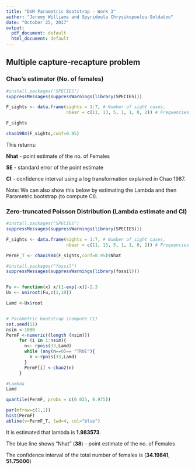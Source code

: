```yaml
---
title: "DVM Parametric Bootstrap - Work 3"
author: "Jeremy Williams and Spyridoula Chrysikopoulou-Soldatou"
date: "October 25, 2017"
output:
  pdf_document: default
  html_document: default
---
```


## **Multiple capture-recapture problem**

### **Chao's estimator (No. of females)**

```r
#install.packages("SPECIES")
suppressMessages(suppressWarnings(library(SPECIES)))

F_sights <- data.frame(sights = 1:7, # Number of sight cases, 
                       nbear = c(11, 13, 5, 1, 1, 0, 2)) # Frequencies

F_sights

chao1984(F_sights,conf=0.95)

```

This returns: 

**Nhat** - point estimate of the no. of Females

**SE** - standard error of the point estimate

**CI** - confidence interval using a log transformation explained in Chao 1987.

Note: We can also show this below by estimating the Lambda and then Parametric bootstrap (to compute CI).


### **Zero-truncated Poisson Distribution (Lambda estimate and CI)**


```r

#install.packages("SPECIES")
suppressMessages(suppressWarnings(library(SPECIES)))

F_sights <- data.frame(sights = 1:7, # Number of sight cases, 
                       nbear = c(11, 13, 5, 1, 1, 0, 2)) # Frequencies

PermF_T <- chao1984(F_sights,conf=0.95)$Nhat

#install.packages("fossil")
suppressMessages(suppressWarnings(library(fossil)))


Fu <- function(x) x/(1-exp(-x))-2.3
Ux <- uniroot(Fu,c(1,10))

Lamd <-Ux$root


# Parametric bootstrap (compute CI)
set.seed(11)
nsim <-1000
PermF <-numeric((length (nsim)))
     for (i in 1:nsim){ 
       n<- rpois(33,Lamd)
       while (any(n==0)== "TRUE"){
         n <-rpois(33,Lamd)
       }
       PermF[i] <-chao2(n)
     }

#Lambda
Lamd

quantile(PermF, probs = c(0.025, 0.975))

par(mfrow=c(1,1))
hist(PermF)
abline(v=PermF_T, lwd=4, col="blue")

```

It is estimated that lambda is **1.983573**. 

The blue line shows "Nhat" (**38**) - point estimate of the no. of Females

The confidence interval of the total number of females is (**34.19841**, **51.75000**)
